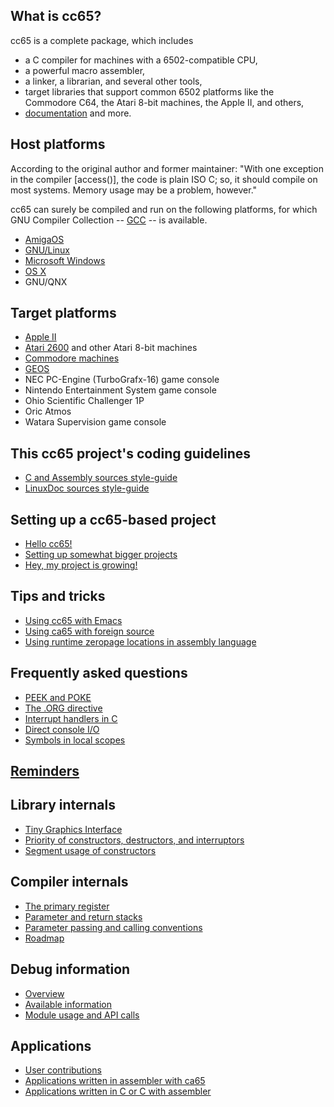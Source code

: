 == What is cc65? ==

cc65 is a complete package, which includes

* a C compiler for machines with a 6502-compatible CPU,
* a powerful macro assembler,
* a linker, a librarian, and several other tools,
* target libraries that support common 6502 platforms like the Commodore C64, the Atari 8-bit machines, the Apple II, and others,
* [http://cc65.github.io/doc documentation] and more.

== Host platforms ==

According to the original author and former maintainer: "With one exception in the compiler [access()], the code is plain ISO C; so, it should compile on most systems. Memory usage may be a problem, however."

cc65 can surely be compiled and run on the following platforms, for which GNU Compiler Collection -- [http://gcc.gnu.org GCC] -- is available.

* [[AmigaOS]]
* [[GNU/Linux]]
* [[Microsoft Windows]]
* [[OS X]]
* GNU/QNX

== Target platforms ==

* [[Apple II]]
* [[Atari 2600]] and other Atari 8-bit machines
* [[Commodore machines]]
* [[GEOS]]
* NEC PC-Engine (TurboGrafx-16) game console
* Nintendo Entertainment System game console
* Ohio Scientific Challenger 1P
* Oric Atmos
* Watara Supervision game console

== This cc65 project's coding guidelines ==

* [[C and Assembly sources style-guide]]
* [[LinuxDoc sources style-guide]]

== Setting up a cc65-based project ==

* [[Hello cc65!]]
* [[Bigger Projects|Setting up somewhat bigger projects]]
* [[Project Growing|Hey, my project is growing!]]

== Tips and tricks ==

* [[Using cc65 with Emacs]]
* [[Using ca65 with foreign source]]
* [[Using runtime zeropage locations in assembly language]]

== Frequently asked questions ==

* [[PEEK and POKE]]
* [[The .ORG directive]]
* [[Interrupt handlers in C]]
* [[Direct console IO|Direct console I/O]]
* [[Symbols in local scopes]]

== [[Reminders]] ==

== Library internals ==

* [[Tiny Graphics Interface]]
* [[Priority of constructors, destructors, and interruptors]]
* [[Segment usage of constructors]]

== Compiler internals ==

* [[The primary register]]
* [[Parameter and return stacks]]
* [[Parameter passing and calling conventions]]
* [[Roadmap]]

== Debug information ==

* [[debug-info-overview|Overview]]
* [[debug-info-data|Available information]]
* [[debug-info-module|Module usage and API calls]]

== Applications ==

* [http://sourceforge.net/projects/cc65/files/contrib User contributions]
* [[Applications written in assembler with ca65]]
* [[Applications written in C or C with assembler]]